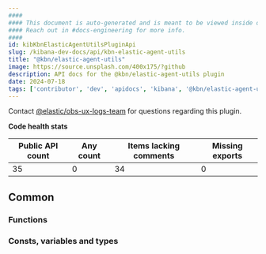 ```yaml
---
####
#### This document is auto-generated and is meant to be viewed inside our experimental, new docs system.
#### Reach out in #docs-engineering for more info.
####
id: kibKbnElasticAgentUtilsPluginApi
slug: /kibana-dev-docs/api/kbn-elastic-agent-utils
title: "@kbn/elastic-agent-utils"
image: https://source.unsplash.com/400x175/?github
description: API docs for the @kbn/elastic-agent-utils plugin
date: 2024-07-18
tags: ['contributor', 'dev', 'apidocs', 'kibana', '@kbn/elastic-agent-utils']
---
```




Contact [@elastic/obs-ux-logs-team](https://github.com/orgs/elastic/teams/obs-ux-logs-team) for questions regarding this plugin.

**Code health stats**

| Public API count  | Any count | Items lacking comments | Missing exports |
|-------------------|-----------|------------------------|-----------------|
| 35 | 0 | 34 | 0 |

## Common

### Functions
<DocDefinitionList data={kbnElasticAgentUtilsObj.common.functions}/>

### Consts, variables and types
<DocDefinitionList data={kbnElasticAgentUtilsObj.common.misc}/>


